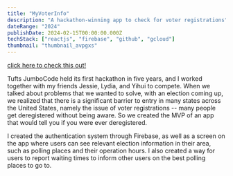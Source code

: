 ```yaml
---
title: "MyVoterInfo"
description: "A hackathon-winning app to check for voter registrations"
dateRange: "2024"
publishDate: 2024-02-15T00:00:00.000Z
techStack: ["reactjs", "firebase", "github", "gcloud"]
thumbnail: "thumbnail_avpgxs"
---
```



<div className="flex w-full justify-center">
  <CldImage
    src="17087130827741_mkni0s"
    crop={{
      type: "fill",
      source: true,
    }}
    class="rounded-2xl"
  />
</div>

[click here to check this out!](https://keep-mass-beautiful.vercel.app/Demo)

<SectionTitle title="OVERVIEW" />

Tufts JumboCode held its first hackathon in five years, and I worked together with
my friends Jessie, Lydia, and Yihui to compete. When we talked about problems that
we wanted to solve, with an election coming up, we realized that there is a significant
barrier to entry in many states across the United States, namely the issue of
voter registrations -- many people get deregistered without being aware. So
we created the MVP of an app that would tell you if you were ever deregistered.

<SectionTitle title="MY INVOLVEMENT" />

I created the authentication system through Firebase, as well as a screen on the
app where users can see relevant election information in their area, such as
polling places and their operation hours. I also created a way for users to report
waiting times to inform other users on the best polling places to go to.
